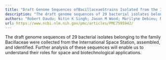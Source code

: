 ```yaml
---
title: "Draft Genome Sequences ofBacillaceaeStrains Isolated from the International Space Station"
description: "The draft genome sequences of 29 bacterial isolates belonging to the family Bacillaceae were collected from the International Space Station, assembled, and identified. Further analysis of these sequen..."
authors: "Robert Daudu; Nitin K Singh; Jason M Wood; Marilyne Debieu; Niamh B O'Hara; Christopher E Mason; Kasthuri Venkateswaran; Steven R Gill"
url: https://www.ncbi.nlm.nih.gov/pmc/articles/PMC7595942/
---
```


The draft genome sequences of 29 bacterial isolates belonging to the family Bacillaceae were collected from the International Space Station, assembled, and identified. Further analysis of these sequences will enable us to understand their roles for space and biotechnological applications.
